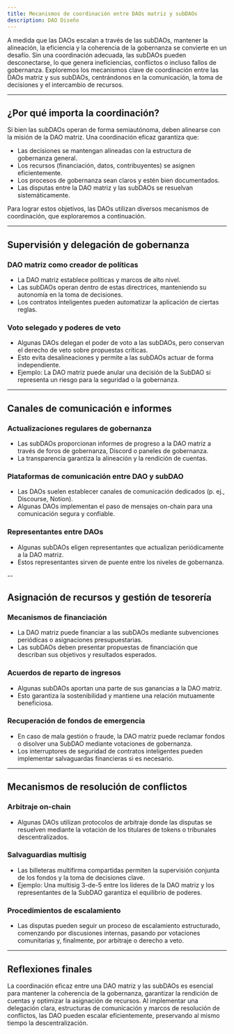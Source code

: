 ```yaml
---
title: Mecanismos de coordinación entre DAOs matriz y subDAOs
description: DAO Diseño
---
```


A medida que las DAOs escalan a través de las subDAOs, mantener la alineación, la eficiencia y la coherencia de la gobernanza se convierte en un desafío. Sin una coordinación adecuada, las subDAOs pueden desconectarse, lo que genera ineficiencias, conflictos o incluso fallos de gobernanza. Exploremos los mecanismos clave de coordinación entre las DAOs matriz y sus subDAOs, centrándonos en la comunicación, la toma de decisiones y el intercambio de recursos.

---

## **¿Por qué importa la coordinación?**

Si bien las subDAOs operan de forma semiautónoma, deben alinearse con la misión de la DAO matriz. Una coordinación eficaz garantiza que:

- Las decisiones se mantengan alineadas con la estructura de gobernanza general.
- Los recursos (financiación, datos, contribuyentes) se asignen eficientemente.
- Los procesos de gobernanza sean claros y estén bien documentados.
- Las disputas entre la DAO matriz y las subDAOs se resuelvan sistemáticamente.

Para lograr estos objetivos, las DAOs utilizan diversos mecanismos de coordinación, que exploraremos a continuación. 

---

## **Supervisión y delegación de gobernanza**

### **DAO matriz como creador de políticas**
- La DAO matriz establece políticas y marcos de alto nivel.
- Las subDAOs operan dentro de estas directrices, manteniendo su autonomía en la toma de decisiones.
- Los contratos inteligentes pueden automatizar la aplicación de ciertas reglas.

### **Voto selegado y poderes de veto**
- Algunas DAOs delegan el poder de voto a las subDAOs, pero conservan el derecho de veto sobre propuestas críticas.
- Esto evita desalineaciones y permite a las subDAOs actuar de forma independiente.
- Ejemplo: La DAO matriz puede anular una decisión de la SubDAO si representa un riesgo para la seguridad o la gobernanza.

---

## **Canales de comunicación e informes**

### **Actualizaciones regulares de gobernanza**
- Las subDAOs proporcionan informes de progreso a la DAO matriz a través de foros de gobernanza, Discord o paneles de gobernanza.
- La transparencia garantiza la alineación y la rendición de cuentas.

### **Plataformas de comunicación entre DAO y subDAO**
- Las DAOs suelen establecer canales de comunicación dedicados (p. ej., Discourse, Notion).
- Algunas DAOs implementan el paso de mensajes on-chain para una comunicación segura y confiable.

### **Representantes entre DAOs**
- Algunas subDAOs eligen representantes que actualizan periódicamente a la DAO matriz.
- Estos representantes sirven de puente entre los niveles de gobernanza.

--

## **Asignación de recursos y gestión de tesorería**

### **Mecanismos de financiación**
- La DAO matriz puede financiar a las subDAOs mediante subvenciones periódicas o asignaciones presupuestarias.
- Las subDAOs deben presentar propuestas de financiación que describan sus objetivos y resultados esperados.

### **Acuerdos de reparto de ingresos**
- Algunas subDAOs aportan una parte de sus ganancias a la DAO matriz.
- Esto garantiza la sostenibilidad y mantiene una relación mutuamente beneficiosa.

### **Recuperación de fondos de emergencia**
- En caso de mala gestión o fraude, la DAO matriz puede reclamar fondos o disolver una SubDAO mediante votaciones de gobernanza.
- Los interruptores de seguridad de contratos inteligentes pueden implementar salvaguardas financieras si es necesario.

---

## **Mecanismos de resolución de conflictos**

### **Arbitraje on-chain**
- Algunas DAOs utilizan protocolos de arbitraje donde las disputas se resuelven mediante la votación de los titulares de tokens o tribunales descentralizados.

### **Salvaguardias multisig**
- Las billeteras multifirma compartidas permiten la supervisión conjunta de los fondos y la toma de decisiones clave.
- Ejemplo: Una multisig 3-de-5 entre los líderes de la DAO matriz y los representantes de la SubDAO garantiza el equilibrio de poderes.

### **Procedimientos de escalamiento**
- Las disputas pueden seguir un proceso de escalamiento estructurado, comenzando por discusiones internas, pasando por votaciones comunitarias y, finalmente, por arbitraje o derecho a veto.

---

## **Reflexiones finales**

La coordinación eficaz entre una DAO matriz y las subDAOs es esencial para mantener la coherencia de la gobernanza, garantizar la rendición de cuentas y optimizar la asignación de recursos. Al implementar una delegación clara, estructuras de comunicación y marcos de resolución de conflictos, las DAO pueden escalar eficientemente, preservando al mismo tiempo la descentralización.